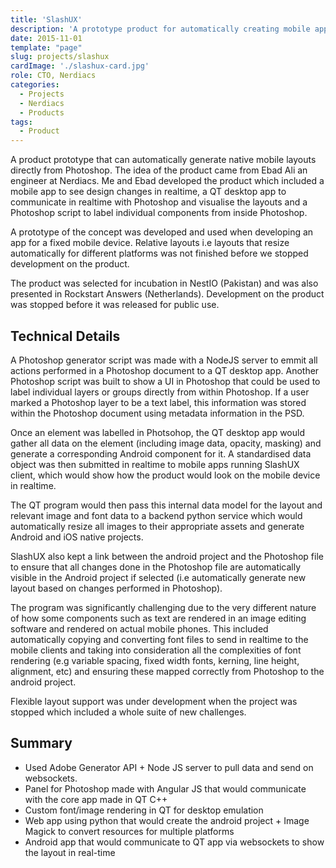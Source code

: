 ```yaml
---
title: 'SlashUX'
description: 'A prototype product for automatically creating mobile app layouts from Photoshop'
date: 2015-11-01
template: "page"
slug: projects/slashux
cardImage: './slashux-card.jpg' 
role: CTO, Nerdiacs
categories:
  - Projects
  - Nerdiacs
  - Products
tags:
  - Product
---
```


A product prototype that can automatically generate native mobile layouts directly from Photoshop. The idea of the product came from Ebad Ali an engineer at Nerdiacs. Me and Ebad developed the product which included a mobile app to see design changes in realtime, a QT desktop app to communicate in realtime with Photoshop and visualise the layouts and a Photoshop script to label individual components from inside Photoshop.

A prototype of the concept was developed and used when developing an app for a fixed mobile device. Relative layouts i.e layouts that resize automatically for different platforms was not finished before we stopped development on the product.

The product was selected for incubation in NestIO (Pakistan) and was also presented in Rockstart Answers (Netherlands). Development on the product was stopped before it was released for public use.


<VideoPlayer mp4="https://vz-33746591-537.b-cdn.net/eaefd0c3-7f27-4c9a-b3d6-ee95f6c0b655/play_720p.mp4" poster={slashux_demo_poster} autoPlay={false} controls={true} preload="none"/>

## Technical Details

A Photoshop generator script was made with a NodeJS server to emmit all actions performed in a Photoshop document to a QT desktop app. Another Photoshop script was built to show a UI in Photoshop that could be used to label individual layers or groups directly from within Photoshop. If a user marked a Photoshop layer to be a text label, this information was stored within the Photoshop document using metadata information in the PSD.

Once an element was labelled in Photsohop, the QT desktop app would gather all data on the element (including image data, opacity, masking) and generate a corresponding Android component for it. A standardised data object was then submitted in realtime to mobile apps running SlashUX client, which would show how the product would look on the mobile device in realtime.

The QT program would then pass this internal data model for the layout and relevant image and font data to a backend python service which would automatically resize all images to their appropriate assets and generate Android and iOS native projects.

SlashUX also kept a link between the android project and the Photoshop file to ensure that all changes done in the Photoshop file are automatically visible in the Android project if selected (i.e automatically generate new layout based on changes performed in Photoshop).

The program was significantly challenging due to the very different nature of how some components such as text are rendered in an image editing software and rendered on actual mobile phones. This included automatically copying and converting font files to send in realtime to the mobile clients and taking into consideration all the complexities of font rendering (e.g variable spacing, fixed width fonts, kerning, line height, alignment, etc) and ensuring these mapped correctly from Photoshop to the android project.

Flexible layout support was under development when the project was stopped which included a whole suite of new challenges.
## Summary

* Used Adobe Generator API + Node JS server to pull data and send on websockets.
* Panel for Photoshop made with Angular JS that would communicate with the core app made in QT C++
* Custom font/image rendering in QT for desktop emulation
* Web app using python that would create the android project + Image Magick to convert resources for multiple platforms
* Android app that would communicate to QT app via websockets to show the layout in real-time